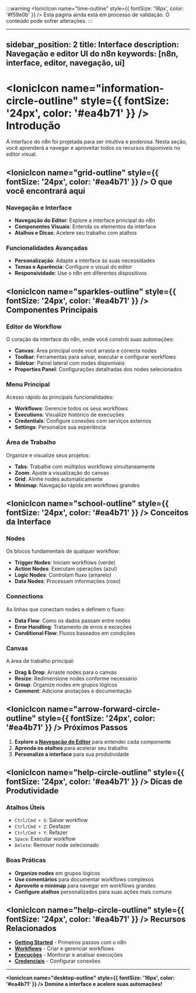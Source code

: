 ﻿:::warning
<IonicIcon name="time-outline" style={{ fontSize: '18px', color: '#f59e0b' }} /> Esta página ainda está em processo de validação. O conteúdo pode sofrer alterações.
:::

---
sidebar_position: 2
title: Interface
description: Navegação e editor UI do n8n
keywords: [n8n, interface, editor, navegação, ui]
---

# <IonicIcon name="information-circle-outline" style={{ fontSize: '24px', color: '#ea4b71' }} /> Introdução

A interface do n8n foi projetada para ser intuitiva e poderosa. Nesta seção, você aprenderá a navegar e aproveitar todos os recursos disponíveis no editor visual.

## <IonicIcon name="grid-outline" style={{ fontSize: '24px', color: '#ea4b71' }} /> O que você encontrará aqui

### Navegação e Interface

- **Navegação do Editor**: Explore a interface principal do n8n
- **Componentes Visuais**: Entenda os elementos da interface
- **Atalhos e Dicas**: Acelere seu trabalho com atalhos

### Funcionalidades Avançadas

- **Personalização**: Adapte a interface às suas necessidades
- **Temas e Aparência**: Configure o visual do editor
- **Responsividade**: Use o n8n em diferentes dispositivos

## <IonicIcon name="sparkles-outline" style={{ fontSize: '24px', color: '#ea4b71' }} /> Componentes Principais

### Editor de Workflow

O coração da interface do n8n, onde você constrói suas automações:

- **Canvas**: Área principal onde você arrasta e conecta nodes
- **Toolbar**: Ferramentas para salvar, executar e configurar workflows
- **Sidebar**: Painel lateral com nodes disponíveis
- **Properties Panel**: Configurações detalhadas dos nodes selecionados

### Menu Principal

Acesso rápido às principais funcionalidades:

- **Workflows**: Gerencie todos os seus workflows
- **Executions**: Visualize histórico de execuções
- **Credentials**: Configure conexões com serviços externos
- **Settings**: Personalize sua experiência

### Área de Trabalho

Organize e visualize seus projetos:

- **Tabs**: Trabalhe com múltiplos workflows simultaneamente
- **Zoom**: Ajuste a visualização do canvas
- **Grid**: Alinhe nodes automaticamente
- **Minimap**: Navegação rápida em workflows grandes

## <IonicIcon name="school-outline" style={{ fontSize: '24px', color: '#ea4b71' }} /> Conceitos da Interface

### Nodes

Os blocos fundamentais de qualquer workflow:

- **Trigger Nodes**: Iniciam workflows (verde)
- **Action Nodes**: Executam operações (azul)
- **Logic Nodes**: Controlam fluxo (amarelo)
- **Data Nodes**: Processam informações (roxo)

### Connections

As linhas que conectam nodes e definem o fluxo:

- **Data Flow**: Como os dados passam entre nodes
- **Error Handling**: Tratamento de erros e exceções
- **Conditional Flow**: Fluxos baseados em condições

### Canvas

A área de trabalho principal:

- **Drag & Drop**: Arraste nodes para o canvas
- **Resize**: Redimensione nodes conforme necessário
- **Group**: Organize nodes em grupos lógicos
- **Comment**: Adicione anotações e documentação

## <IonicIcon name="arrow-forward-circle-outline" style={{ fontSize: '24px', color: '#ea4b71' }} /> Próximos Passos

1. **Explore a [Navegação do Editor](./navegacao-editor-ui)** para entender cada componente
2. **Aprenda os atalhos** para acelerar seu trabalho
3. **Personalize a interface** para sua produtividade

## <IonicIcon name="help-circle-outline" style={{ fontSize: '24px', color: '#ea4b71' }} /> Dicas de Produtividade

### Atalhos Úteis

- `Ctrl/Cmd + S`: Salvar workflow
- `Ctrl/Cmd + Z`: Desfazer
- `Ctrl/Cmd + Y`: Refazer
- `Space`: Executar workflow
- `Delete`: Remover node selecionado

### Boas Práticas

- **Organize nodes** em grupos lógicos
- **Use comentários** para documentar workflows complexos
- **Aproveite o minimap** para navegar em workflows grandes
- **Configure atalhos** personalizados para suas ações mais comuns

## <IonicIcon name="help-circle-outline" style={{ fontSize: '24px', color: '#ea4b71' }} /> Recursos Relacionados

- **[Getting Started](../getting-started/)** - Primeiros passos com o n8n
- **[Workflows](../workflows/)** - Criar e gerenciar workflows
- **[Execuções](../execucoes/)** - Monitorar e analisar execuções
- **[Credenciais](../credenciais/)** - Configurar conexões

---

**<IonicIcon name="desktop-outline" style={{ fontSize: '16px', color: '#ea4b71' }} /> Domine a interface e acelere suas automações!**

